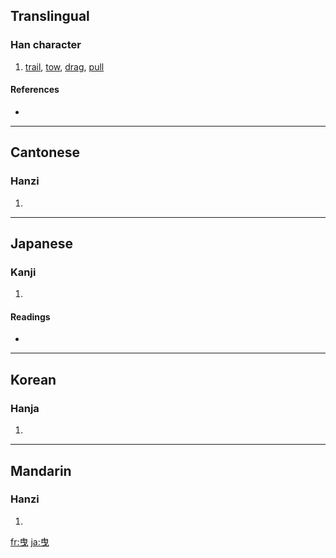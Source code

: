 {{see|曵}}
==Translingual==

===Han character===
{{Han char|rn=73|rad=曰|as=02|sn=6|four=5000<sub>6</sub>|canj=中田心 (LWP)}}

# [[trail]], [[tow]], [[drag]], [[pull]]

====References====
* {{Han ref|kx=0502.040|dkj=14282|dj=0874.010|hdz=21486.050|uh=66F3|ud=26355|bh=A6B2|bd=42674}}

----

==Cantonese==

===Hanzi===
{{yue-hanzi|jyut=|y=yai6}}

# {{defn|Cantonese}}

----

==Japanese==

===Kanji===
{{ja-kanji|grade=|rs=曰02}}

# {{defn|Japanese}}

====Readings====
* {{ja-readings|on=[[えい]] (ei)|kun=[[ひく]] (hiku)}}

----

==Korean==

===Hanja===
{{ko-hanja|hangeul=예|eumhun=|rv=ye|mr=ye|y=yey}}

# {{defn|Korean}}

----

==Mandarin==

===Hanzi===
{{cmn-hanzi|pin=[[yè]] ([[ye4]]), [[yì]] ([[yi4]])|wg=yeh<sup>4</sup>, i<sup>4</sup>}}

# {{defn|Mandarin}}

[[fr:曳]]
[[ja:曳]]